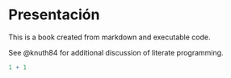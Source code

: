 # Presentación

This is a book created from markdown and executable code.

See @knuth84 for additional discussion of literate programming.

```r
1 + 1
```
